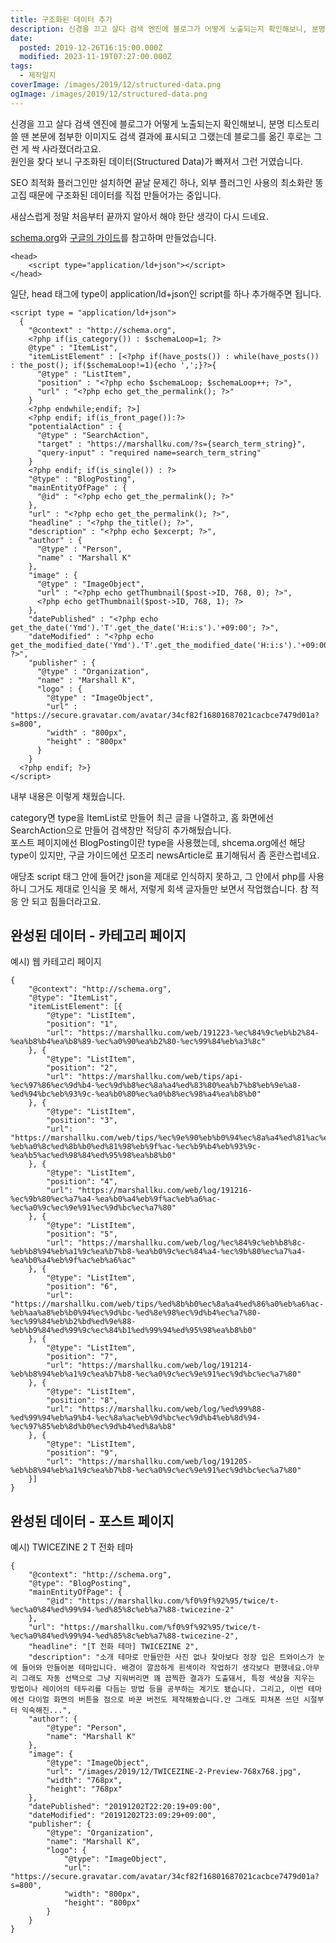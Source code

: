 ```yaml
---
title: 구조화된 데이터 추가
description: 신경을 끄고 살다 검색 엔진에 블로그가 어떻게 노출되는지 확인해보니, 분명 티스토리 쓸 땐 본문에 첨부한 이미지도 검색 결과에 표시되고 그랬는데 블로그를 옮긴 후로는 그런 게 싹 사라졌더라고요.원인을 찾다 보니 구조화된 데이터(Structured Data)가 빠져서 그런 거였습니다. SEO 최적화 플러그인만 설치하면 끝날 문제긴 하나, 외부 플러그인 사용의 최소화란 똥고집 때문에 구조화된 데이터를 직접 만들어가는 중입니다. 새삼스럽게 정말
date:
  posted: 2019-12-26T16:15:00.000Z
  modified: 2023-11-19T07:27:00.000Z
tags:
  - 제작일지
coverImage: /images/2019/12/structured-data.png
ogImage: /images/2019/12/structured-data.png
---
```


신경을 끄고 살다 검색 엔진에 블로그가 어떻게 노출되는지 확인해보니, 분명 티스토리 쓸 땐 본문에 첨부한 이미지도 검색 결과에 표시되고 그랬는데 블로그를 옮긴 후로는 그런 게 싹 사라졌더라고요.  
원인을 찾다 보니 구조화된 데이터(Structured Data)가 빠져서 그런 거였습니다.

SEO 최적화 플러그인만 설치하면 끝날 문제긴 하나, 외부 플러그인 사용의 최소화란 똥고집 때문에 구조화된 데이터를 직접 만들어가는 중입니다.

새삼스럽게 정말 처음부터 끝까지 알아서 해야 한단 생각이 다시 드네요.

[schema.org](https://schema.org/)와 [구글의 가이드](https://developers.google.com/search/docs/data-types/article)를 참고하며 만들었습니다.

```
<head>
    <script type="application/ld+json"></script>
</head>

```

일단, head 태그에 type이 application/ld+json인 script를 하나 추가해주면 됩니다.

```
<script type = "application/ld+json">
  {
    "@context" : "http://schema.org",
    <?php if(is_category()) : $schemaLoop=1; ?>
    @type" : "ItemList",
    "itemListElement" : [<?php if(have_posts()) : while(have_posts()) : the_post(); if($schemaLoop!=1){echo ',';}?>{
      "@type" : "ListItem",
      "position" : "<?php echo $schemaLoop; $schemaLoop++; ?>",
      "url" : "<?php echo get_the_permalink(); ?>"
    }
    <?php endwhile;endif; ?>]
    <?php endif; if(is_front_page()):?>
    "potentialAction" : {
      "@type" : "SearchAction",
      "target" : "https://marshallku.com/?s={search_term_string}",
      "query-input" : "required name=search_term_string"
    }
    <?php endif; if(is_single()) : ?>
    "@type" : "BlogPosting",
    "mainEntityOfPage" : {
      "@id" : "<?php echo get_the_permalink(); ?>"
    },
    "url" : "<?php echo get_the_permalink(); ?>",
    "headline" : "<?php the_title(); ?>",
    "description" : "<?php echo $excerpt; ?>",
    "author" : {
      "@type" : "Person",
      "name" : "Marshall K"
    },
    "image" : {
      "@type" : "ImageObject",
      "url" : "<?php echo getThumbnail($post->ID, 768, 0); ?>",
      <?php echo getThumbnail($post->ID, 768, 1); ?>
    },
    "datePublished" : "<?php echo get_the_date('Ymd').'T'.get_the_date('H:i:s').'+09:00'; ?>",
    "dateModified" : "<?php echo get_the_modified_date('Ymd').'T'.get_the_modified_date('H:i:s').'+09:00'; ?>",
    "publisher" : {
      "@type" : "Organization",
      "name" : "Marshall K",
      "logo" : {
        "@type" : "ImageObject",
        "url" : "https://secure.gravatar.com/avatar/34cf82f16801687021cacbce7479d01a?s=800",
        "width" : "800px",
        "height" : "800px"
      }
    }
  <?php endif; ?>}
</script>

```

내부 내용은 이렇게 채웠습니다.

category면 type을 ItemList로 만들어 최근 글을 나열하고, 홈 화면에선 SearchAction으로 만들어 검색창만 적당히 추가해뒀습니다.  
포스트 페이지에선 BlogPosting이란 type을 사용했는데, shcema.org에선 해당 type이 있지만, 구글 가이드에선 모조리 newsArticle로 표기해둬서 좀 혼란스럽네요.

애당초 script 태그 안에 들어간 json을 제대로 인식하지 못하고, 그 안에서 php를 사용하니 그거도 제대로 인식을 못 해서, 저렇게 회색 글자들만 보면서 작업했습니다. 참 적응 안 되고 힘들더라고요.

## 완성된 데이터 - 카테고리 페이지

예시) 웹 카테고리 페이지

```
{
    "@context": "http://schema.org",
    "@type": "ItemList",
    "itemListElement": [{
        "@type": "ListItem",
        "position": "1",
        "url": "https://marshallku.com/web/191223-%ec%84%9c%eb%b2%84-%ea%b8%b4%ea%b8%89-%ec%a0%90%ea%b2%80-%ec%99%84%eb%a3%8c"
    }, {
        "@type": "ListItem",
        "position": "2",
        "url": "https://marshallku.com/web/tips/api-%ec%97%86%ec%9d%b4-%ec%9d%b8%ec%8a%a4%ed%83%80%ea%b7%b8%eb%9e%a8-%ed%94%bc%eb%93%9c-%ea%b0%80%ec%a0%b8%ec%98%a4%ea%b8%b0"
    }, {
        "@type": "ListItem",
        "position": "3",
        "url": "https://marshallku.com/web/tips/%ec%9e%90%eb%b0%94%ec%8a%a4%ed%81%ac%eb%a6%bd%ed%8a%b8-%eb%a0%8c%ed%8b%b0%ed%81%98%eb%9f%ac-%ec%b9%b4%eb%93%9c-%ea%b5%ac%ed%98%84%ed%95%98%ea%b8%b0"
    }, {
        "@type": "ListItem",
        "position": "4",
        "url": "https://marshallku.com/web/log/191216-%ec%9b%80%ec%a7%a4-%ea%b0%a4%eb%9f%ac%eb%a6%ac-%ec%a0%9c%ec%9e%91%ec%9d%bc%ec%a7%80"
    }, {
        "@type": "ListItem",
        "position": "5",
        "url": "https://marshallku.com/web/log/%ec%84%9c%eb%b8%8c-%eb%b8%94%eb%a1%9c%ea%b7%b8-%ea%b0%9c%ec%84%a4-%ec%9b%80%ec%a7%a4-%ea%b0%a4%eb%9f%ac%eb%a6%ac"
    }, {
        "@type": "ListItem",
        "position": "6",
        "url": "https://marshallku.com/web/tips/%ed%8b%b0%ec%8a%a4%ed%86%a0%eb%a6%ac-%eb%aa%a8%eb%b0%94%ec%9d%bc-%ed%8e%98%ec%9d%b4%ec%a7%80-%ec%99%84%eb%b2%bd%ed%9e%88-%eb%b9%84%ed%99%9c%ec%84%b1%ed%99%94%ed%95%98%ea%b8%b0"
    }, {
        "@type": "ListItem",
        "position": "7",
        "url": "https://marshallku.com/web/log/191214-%eb%b8%94%eb%a1%9c%ea%b7%b8-%ec%a0%9c%ec%9e%91%ec%9d%bc%ec%a7%80"
    }, {
        "@type": "ListItem",
        "position": "8",
        "url": "https://marshallku.com/web/log/%ed%99%88-%ed%99%94%eb%a9%b4-%ec%8a%ac%eb%9d%bc%ec%9d%b4%eb%8d%94-%ec%97%85%eb%8d%b0%ec%9d%b4%ed%8a%b8"
    }, {
        "@type": "ListItem",
        "position": "9",
        "url": "https://marshallku.com/web/log/191205-%eb%b8%94%eb%a1%9c%ea%b7%b8-%ec%a0%9c%ec%9e%91%ec%9d%bc%ec%a7%80"
    }]
}

```

## 완성된 데이터 - 포스트 페이지

예시) TWICEZINE 2 T 전화 테마

```
{
    "@context": "http://schema.org",
    "@type": "BlogPosting",
    "mainEntityOfPage": {
        "@id": "https://marshallku.com/%f0%9f%92%95/twice/t-%ec%a0%84%ed%99%94-%ed%85%8c%eb%a7%88-twicezine-2"
    },
    "url": "https://marshallku.com/%f0%9f%92%95/twice/t-%ec%a0%84%ed%99%94-%ed%85%8c%eb%a7%88-twicezine-2",
    "headline": "[T 전화 테마] TWICEZINE 2",
    "description": "소개 테마로 만들만한 사진 없나 찾아보다 정장 입은 트와이스가 눈에 들어와 만들어본 테마입니다. 배경이 깔끔하게 흰색이라 작업하기 생각보다 편했네요.아무리 그래도 자동 선택으로 그냥 지워버리면 꽤 끔찍한 결과가 도출돼서, 특정 색상을 지우는 방법이나 레이어의 테두리를 다듬는 방법 등을 공부하는 계기도 됐습니다. 그리고, 이번 테마에선 다이얼 화면의 버튼을 점으로 바꾼 버전도 제작해봤습니다.안 그래도 피쳐폰 쓰던 시절부터 익숙해진...",
    "author": {
        "@type": "Person",
        "name": "Marshall K"
    },
    "image": {
        "@type": "ImageObject",
        "url": "/images/2019/12/TWICEZINE-2-Preview-768x768.jpg",
        "width": "768px",
        "height": "768px"
    },
    "datePublished": "20191202T22:20:19+09:00",
    "dateModified": "20191202T23:09:29+09:00",
    "publisher": {
        "@type": "Organization",
        "name": "Marshall K",
        "logo": {
            "@type": "ImageObject",
            "url": "https://secure.gravatar.com/avatar/34cf82f16801687021cacbce7479d01a?s=800",
            "width": "800px",
            "height": "800px"
        }
    }
}

```